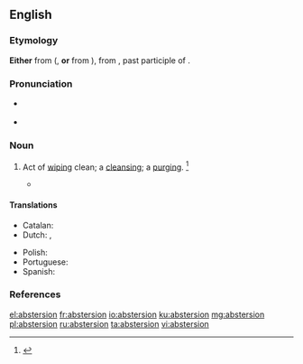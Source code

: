 {{also|abstersión}}
==English==

===Etymology===
'''Either''' from ({{etyl|fro|en}}, '''or''' from {{etyl|ML.|en}} {{m|la|abstertion}}), from {{etyl|la|en}} {{m|la|abstersus}}, past participle of {{m|la|abstergēo}}.

===Pronunciation===
* {{a|RP}} {{IPA|/æbˈstɜː.ʒn̩/|lang=en}}
* {{a|US}} {{IPA|/æbˈstɝ.ʒn̩/|/əbˈstɝ.ʒn̩/|/æbˈstɝ.ʃn̩/|/əbˈstɝ.ʃn̩/|lang=en}}

===Noun===
{{en-noun}}

# {{lb|en|archaic}} Act of [[wiping]] clean; a [[cleansing]]; a [[purging]]. {{defdate|First attested around 1350 to 1470.}}<ref name=SOED>{{cite-book|editor=Brown, Lesley|title=The Shorter Oxford English Dictionary|year=1933|edition=5th|year_published=2003|publisher=Oxford University Press|location=Oxford, UK|isbn=978-0-19-860575-7|page=9|chapter}}</ref>
#* {{quote-book|author=[[w:Sir W. Scott|Sir W. Scott]]|passage=The task of ablution and '''abstersion''' being performed.}}

====Translations====
{{trans-top|the act of cleaning}}
* Catalan: {{t|ca|abstersió|f}}
* Dutch: {{t+|nl|reiniging|f}}, {{t+|nl|zuivering|f}}
{{trans-mid}}
* Polish: {{t+|pl|czyszczenie}}
* Portuguese: {{t|pt|abstersão|f}}
* Spanish: {{t+|es|abstersión|f}}
{{trans-bottom}}

===References===
<references/>

[[el:abstersion]]
[[fr:abstersion]]
[[io:abstersion]]
[[ku:abstersion]]
[[mg:abstersion]]
[[pl:abstersion]]
[[ru:abstersion]]
[[ta:abstersion]]
[[vi:abstersion]]